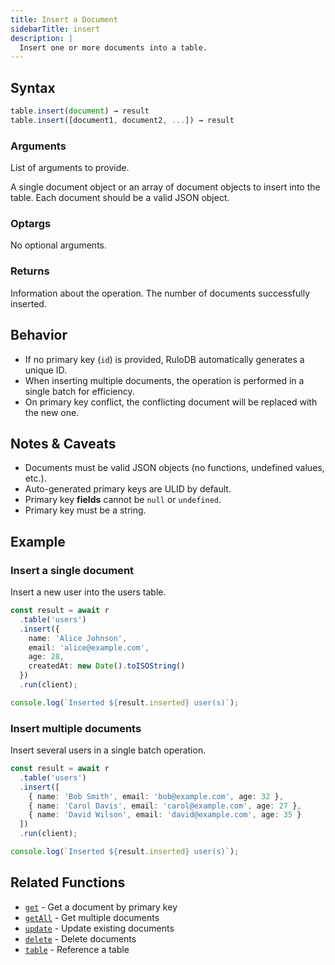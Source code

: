 ```yaml
---
title: Insert a Document
sidebarTitle: insert
description: |
  Insert one or more documents into a table.
---
```



## Syntax

<CodeGroup>

```ts TypeScript
table.insert(document) → result
table.insert([document1, document2, ...]) → result
```

</CodeGroup>

### Arguments

List of arguments to provide.

<ParamField body="document" type="object | array<object>" required>
  A single document object or an array of document objects to insert into the table. Each document
  should be a valid JSON object.
</ParamField>

### Optargs

No optional arguments.

### Returns

<ResponseField name="result" type="object">
  Information about the operation.

  <Expandable title="properties">
    <ResponseField name="inserted" type="number">
      The number of documents successfully inserted.
    </ResponseField>
  </Expandable>
</ResponseField>

## Behavior

- If no primary key (`id`) is provided, RuloDB automatically generates a unique ID.
- When inserting multiple documents, the operation is performed in a single batch for efficiency.
- On primary key conflict, the conflicting document will be replaced with the new one.

## Notes & Caveats

- Documents must be valid JSON objects (no functions, undefined values, etc.).
- Auto-generated primary keys are ULID by default.
- Primary key **fields** cannot be `null` or `undefined`.
- Primary key must be a string.

## Example

### Insert a single document

Insert a new user into the users table.

<CodeGroup>

```ts TypeScript
const result = await r
  .table('users')
  .insert({
    name: 'Alice Johnson',
    email: 'alice@example.com',
    age: 28,
    createdAt: new Date().toISOString()
  })
  .run(client);

console.log(`Inserted ${result.inserted} user(s)`);
```

</CodeGroup>

### Insert multiple documents

Insert several users in a single batch operation.

<CodeGroup>

```ts TypeScript
const result = await r
  .table('users')
  .insert([
    { name: 'Bob Smith', email: 'bob@example.com', age: 32 },
    { name: 'Carol Davis', email: 'carol@example.com', age: 27 },
    { name: 'David Wilson', email: 'david@example.com', age: 35 }
  ])
  .run(client);

console.log(`Inserted ${result.inserted} user(s)`);
```

</CodeGroup>

## Related Functions

- [`get`](/sdk/get) - Get a document by primary key
- [`getAll`](/sdk/get-all) - Get multiple documents
- [`update`](/sdk/update) - Update existing documents
- [`delete`](/sdk/delete) - Delete documents
- [`table`](/sdk/table) - Reference a table

<DocumentationFooter />
